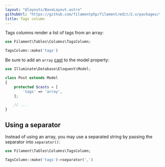 ```yaml
---
layout: "@layouts/BaseLayout.astro"
githubUrl: "https://github.com/filamentphp/filament/edit/2.x/packages/tables/docs/03-columns/06-tags.md"
title: Tags column
---
```


Tags columns render a list of tags from an array:

```php
use Filament\Tables\Columns\TagsColumn;

TagsColumn::make('tags')
```

Be sure to add an `array` [cast](https://laravel.com/docs/eloquent-mutators#array-and-json-casting) to the model property:

```php
use Illuminate\Database\Eloquent\Model;

class Post extends Model
{
    protected $casts = [
        'tags' => 'array',
    ];

    // ...
}
```

## Using a separator

Instead of using an array, you may use a separated string by passing the separator into `separator()`:

```php
use Filament\Tables\Columns\TagsColumn;

TagsColumn::make('tags')->separator(',')
```

